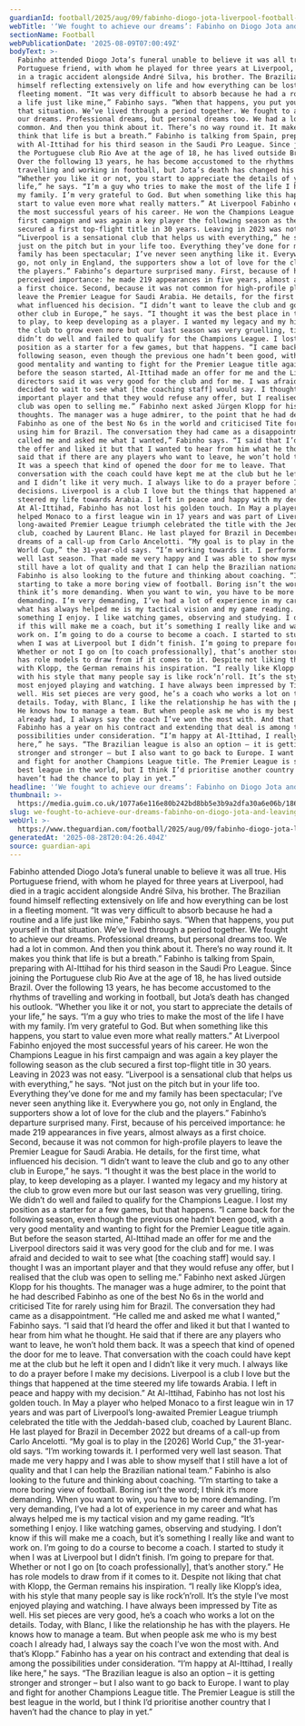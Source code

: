 ```yaml
---
guardianId: football/2025/aug/09/fabinho-diogo-jota-liverpool-football-al-ittihad
webTitle: '‘We fought to achieve our dreams’: Fabinho on Diogo Jota and leaving Liverpool'
sectionName: Football
webPublicationDate: '2025-08-09T07:00:49Z'
bodyText: >-
  Fabinho attended Diogo Jota’s funeral unable to believe it was all true. His
  Portuguese friend, with whom he played for three years at Liverpool, had died
  in a tragic accident alongside André Silva, his brother. The Brazilian found
  himself reflecting extensively on life and how everything can be lost in a
  fleeting moment. “It was very difficult to absorb because he had a routine and
  a life just like mine,” Fabinho says. “When that happens, you put yourself in
  that situation. We’ve lived through a period together. We fought to achieve
  our dreams. Professional dreams, but personal dreams too. We had a lot in
  common. And then you think about it. There’s no way round it. It makes you
  think that life is but a breath.” Fabinho is talking from Spain, preparing
  with Al-Ittihad for his third season in the Saudi Pro League. Since joining
  the Portuguese club Rio Ave at the age of 18, he has lived outside Brazil.
  Over the following 13 years, he has become accustomed to the rhythms of
  travelling and working in football, but Jota’s death has changed his outlook.
  “Whether you like it or not, you start to appreciate the details of your
  life,” he says. “I’m a guy who tries to make the most of the life I have with
  my family. I’m very grateful to God. But when something like this happens, you
  start to value even more what really matters.” At Liverpool Fabinho enjoyed
  the most successful years of his career. He won the Champions League in his
  first campaign and was again a key player the following season as the club
  secured a first top-flight title in 30 years. Leaving in 2023 was not easy.
  “Liverpool is a sensational club that helps us with everything,” he says. “Not
  just on the pitch but in your life too. Everything they’ve done for me and my
  family has been spectacular; I’ve never seen anything like it. Everywhere you
  go, not only in England, the supporters show a lot of love for the club and
  the players.” Fabinho’s departure surprised many. First, because of his
  perceived importance: he made 219 appearances in five years, almost always as
  a first choice. Second, because it was not common for high-profile players to
  leave the Premier League for Saudi Arabia. He details, for the first time,
  what influenced his decision. “I didn’t want to leave the club and go to any
  other club in Europe,” he says. “I thought it was the best place in the world
  to play, to keep developing as a player. I wanted my legacy and my history at
  the club to grow even more but our last season was very gruelling, tiring. We
  didn’t do well and failed to qualify for the Champions League. I lost my
  position as a starter for a few games, but that happens. “I came back for the
  following season, even though the previous one hadn’t been good, with a very
  good mentality and wanting to fight for the Premier League title again. But
  before the season started, Al-Ittihad made an offer for me and the Liverpool
  directors said it was very good for the club and for me. I was afraid and
  decided to wait to see what [the coaching staff] would say. I thought I was an
  important player and that they would refuse any offer, but I realised that the
  club was open to selling me.” Fabinho next asked Jürgen Klopp for his
  thoughts. The manager was a huge admirer, to the point that he had described
  Fabinho as one of the best No 6s in the world and criticised Tite for rarely
  using him for Brazil. The conversation they had came as a disappointment. “He
  called me and asked me what I wanted,” Fabinho says. “I said that I’d heard
  the offer and liked it but that I wanted to hear from him what he thought. He
  said that if there are any players who want to leave, he won’t hold them back.
  It was a speech that kind of opened the door for me to leave. That
  conversation with the coach could have kept me at the club but he left it open
  and I didn’t like it very much. I always like to do a prayer before I make my
  decisions. Liverpool is a club I love but the things that happened at the time
  steered my life towards Arabia. I left in peace and happy with my decision.”
  At Al-Ittihad, Fabinho has not lost his golden touch. In May a player who
  helped Monaco to a first league win in 17 years and was part of Liverpool’s
  long-awaited Premier League triumph celebrated the title with the Jeddah-based
  club, coached by Laurent Blanc. He last played for Brazil in December 2022 but
  dreams of a call-up from Carlo Ancelotti. “My goal is to play in the [2026]
  World Cup,” the 31-year-old says. “I’m working towards it. I performed very
  well last season. That made me very happy and I was able to show myself that I
  still have a lot of quality and that I can help the Brazilian national team.”
  Fabinho is also looking to the future and thinking about coaching. “I’m
  starting to take a more boring view of football. Boring isn’t the word; I
  think it’s more demanding. When you want to win, you have to be more
  demanding. I’m very demanding, I’ve had a lot of experience in my career and
  what has always helped me is my tactical vision and my game reading. “It’s
  something I enjoy. I like watching games, observing and studying. I don’t know
  if this will make me a coach, but it’s something I really like and want to
  work on. I’m going to do a course to become a coach. I started to study it
  when I was at Liverpool but I didn’t finish. I’m going to prepare for that.
  Whether or not I go on [to coach professionally], that’s another story.” He
  has role models to draw from if it comes to it. Despite not liking that chat
  with Klopp, the German remains his inspiration. “I really like Klopp’s idea,
  with his style that many people say is like rock’n’roll. It’s the style I’ve
  most enjoyed playing and watching. I have always been impressed by Tite as
  well. His set pieces are very good, he’s a coach who works a lot on the
  details. Today, with Blanc, I like the relationship he has with the players.
  He knows how to manage a team. But when people ask me who is my best coach I
  already had, I always say the coach I’ve won the most with. And that’s Klopp.”
  Fabinho has a year on his contract and extending that deal is among the
  possibilities under consideration. “I’m happy at Al-Ittihad, I really like
  here,” he says. “The Brazilian league is also an option – it is getting
  stronger and stronger – but I also want to go back to Europe. I want to play
  and fight for another Champions League title. The Premier League is still the
  best league in the world, but I think I’d prioritise another country that I
  haven’t had the chance to play in yet.”
headline: '‘We fought to achieve our dreams’: Fabinho on Diogo Jota and leaving Liverpool'
thumbnail: >-
  https://media.guim.co.uk/1077a6e116e80b242bd8bb5e3b9a2dfa30a6e06b/186_44_2696_2156/500.jpg
slug: we-fought-to-achieve-our-dreams-fabinho-on-diogo-jota-and-leaving-liverpool
webUrl: >-
  https://www.theguardian.com/football/2025/aug/09/fabinho-diogo-jota-liverpool-football-al-ittihad
generatedAt: '2025-08-28T20:04:26.404Z'
source: guardian-api
---
```

Fabinho attended Diogo Jota’s funeral unable to believe it was all true. His Portuguese friend, with whom he played for three years at Liverpool, had died in a tragic accident alongside André Silva, his brother. The Brazilian found himself reflecting extensively on life and how everything can be lost in a fleeting moment. “It was very difficult to absorb because he had a routine and a life just like mine,” Fabinho says. “When that happens, you put yourself in that situation. We’ve lived through a period together. We fought to achieve our dreams. Professional dreams, but personal dreams too. We had a lot in common. And then you think about it. There’s no way round it. It makes you think that life is but a breath.” Fabinho is talking from Spain, preparing with Al-Ittihad for his third season in the Saudi Pro League. Since joining the Portuguese club Rio Ave at the age of 18, he has lived outside Brazil. Over the following 13 years, he has become accustomed to the rhythms of travelling and working in football, but Jota’s death has changed his outlook. “Whether you like it or not, you start to appreciate the details of your life,” he says. “I’m a guy who tries to make the most of the life I have with my family. I’m very grateful to God. But when something like this happens, you start to value even more what really matters.” At Liverpool Fabinho enjoyed the most successful years of his career. He won the Champions League in his first campaign and was again a key player the following season as the club secured a first top-flight title in 30 years. Leaving in 2023 was not easy. “Liverpool is a sensational club that helps us with everything,” he says. “Not just on the pitch but in your life too. Everything they’ve done for me and my family has been spectacular; I’ve never seen anything like it. Everywhere you go, not only in England, the supporters show a lot of love for the club and the players.” Fabinho’s departure surprised many. First, because of his perceived importance: he made 219 appearances in five years, almost always as a first choice. Second, because it was not common for high-profile players to leave the Premier League for Saudi Arabia. He details, for the first time, what influenced his decision. “I didn’t want to leave the club and go to any other club in Europe,” he says. “I thought it was the best place in the world to play, to keep developing as a player. I wanted my legacy and my history at the club to grow even more but our last season was very gruelling, tiring. We didn’t do well and failed to qualify for the Champions League. I lost my position as a starter for a few games, but that happens. “I came back for the following season, even though the previous one hadn’t been good, with a very good mentality and wanting to fight for the Premier League title again. But before the season started, Al-Ittihad made an offer for me and the Liverpool directors said it was very good for the club and for me. I was afraid and decided to wait to see what [the coaching staff] would say. I thought I was an important player and that they would refuse any offer, but I realised that the club was open to selling me.” Fabinho next asked Jürgen Klopp for his thoughts. The manager was a huge admirer, to the point that he had described Fabinho as one of the best No 6s in the world and criticised Tite for rarely using him for Brazil. The conversation they had came as a disappointment. “He called me and asked me what I wanted,” Fabinho says. “I said that I’d heard the offer and liked it but that I wanted to hear from him what he thought. He said that if there are any players who want to leave, he won’t hold them back. It was a speech that kind of opened the door for me to leave. That conversation with the coach could have kept me at the club but he left it open and I didn’t like it very much. I always like to do a prayer before I make my decisions. Liverpool is a club I love but the things that happened at the time steered my life towards Arabia. I left in peace and happy with my decision.” At Al-Ittihad, Fabinho has not lost his golden touch. In May a player who helped Monaco to a first league win in 17 years and was part of Liverpool’s long-awaited Premier League triumph celebrated the title with the Jeddah-based club, coached by Laurent Blanc. He last played for Brazil in December 2022 but dreams of a call-up from Carlo Ancelotti. “My goal is to play in the [2026] World Cup,” the 31-year-old says. “I’m working towards it. I performed very well last season. That made me very happy and I was able to show myself that I still have a lot of quality and that I can help the Brazilian national team.” Fabinho is also looking to the future and thinking about coaching. “I’m starting to take a more boring view of football. Boring isn’t the word; I think it’s more demanding. When you want to win, you have to be more demanding. I’m very demanding, I’ve had a lot of experience in my career and what has always helped me is my tactical vision and my game reading. “It’s something I enjoy. I like watching games, observing and studying. I don’t know if this will make me a coach, but it’s something I really like and want to work on. I’m going to do a course to become a coach. I started to study it when I was at Liverpool but I didn’t finish. I’m going to prepare for that. Whether or not I go on [to coach professionally], that’s another story.” He has role models to draw from if it comes to it. Despite not liking that chat with Klopp, the German remains his inspiration. “I really like Klopp’s idea, with his style that many people say is like rock’n’roll. It’s the style I’ve most enjoyed playing and watching. I have always been impressed by Tite as well. His set pieces are very good, he’s a coach who works a lot on the details. Today, with Blanc, I like the relationship he has with the players. He knows how to manage a team. But when people ask me who is my best coach I already had, I always say the coach I’ve won the most with. And that’s Klopp.” Fabinho has a year on his contract and extending that deal is among the possibilities under consideration. “I’m happy at Al-Ittihad, I really like here,” he says. “The Brazilian league is also an option – it is getting stronger and stronger – but I also want to go back to Europe. I want to play and fight for another Champions League title. The Premier League is still the best league in the world, but I think I’d prioritise another country that I haven’t had the chance to play in yet.”
